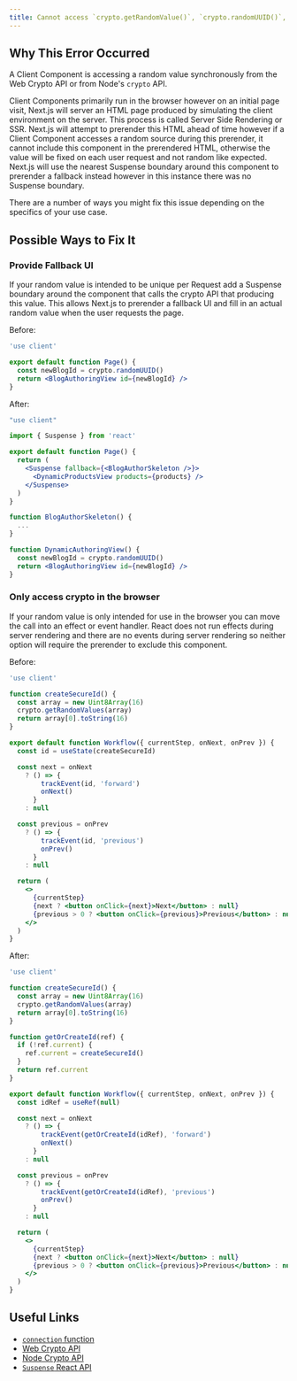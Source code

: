 ```yaml
---
title: Cannot access `crypto.getRandomValue()`, `crypto.randomUUID()`, or another web or node crypto API that generates random values synchronously from a Client Component without a fallback UI defined
---
```


## Why This Error Occurred

A Client Component is accessing a random value synchronously from the Web Crypto API or from Node's `crypto` API.

Client Components primarily run in the browser however on an initial page visit, Next.js will server an HTML page produced by simulating the client environment on the server. This process is called Server Side Rendering or SSR. Next.js will attempt to prerender this HTML ahead of time however if a Client Component accesses a random source during this prerender, it cannot include this component in the prerendered HTML, otherwise the value will be fixed on each user request and not random like expected. Next.js will use the nearest Suspense boundary around this component to prerender a fallback instead however in this instance there was no Suspense boundary.

There are a number of ways you might fix this issue depending on the specifics of your use case.

## Possible Ways to Fix It

### Provide Fallback UI

If your random value is intended to be unique per Request add a Suspense boundary around the component that calls the crypto API that producing this value. This allows Next.js to prerender a fallback UI and fill in an actual random value when the user requests the page.

Before:

```jsx filename="app/blog/new/page.js"
'use client'

export default function Page() {
  const newBlogId = crypto.randomUUID()
  return <BlogAuthoringView id={newBlogId} />
}
```

After:

```jsx filename="app/blog/new/page.js"
"use client"

import { Suspense } from 'react'

export default function Page() {
  return (
    <Suspense fallback={<BlogAuthorSkeleton />}>
      <DynamicProductsView products={products} />
    </Suspense>
  )
}

function BlogAuthorSkeleton() {
  ...
}

function DynamicAuthoringView() {
  const newBlogId = crypto.randomUUID()
  return <BlogAuthoringView id={newBlogId} />
}
```

### Only access crypto in the browser

If your random value is only intended for use in the browser you can move the call into an effect or event handler. React does not run effects during server rendering and there are no events during server rendering so neither option will require the prerender to exclude this component.

Before:

```jsx filename="app/products.js"
'use client'

function createSecureId() {
  const array = new Uint8Array(16)
  crypto.getRandomValues(array)
  return array[0].toString(16)
}

export default function Workflow({ currentStep, onNext, onPrev }) {
  const id = useState(createSecureId)

  const next = onNext
    ? () => {
        trackEvent(id, 'forward')
        onNext()
      }
    : null

  const previous = onPrev
    ? () => {
        trackEvent(id, 'previous')
        onPrev()
      }
    : null

  return (
    <>
      {currentStep}
      {next ? <button onClick={next}>Next</button> : null}
      {previous > 0 ? <button onClick={previous}>Previous</button> : null}
    </>
  )
}
```

After:

```jsx filename="app/products.js"
'use client'

function createSecureId() {
  const array = new Uint8Array(16)
  crypto.getRandomValues(array)
  return array[0].toString(16)
}

function getOrCreateId(ref) {
  if (!ref.current) {
    ref.current = createSecureId()
  }
  return ref.current
}

export default function Workflow({ currentStep, onNext, onPrev }) {
  const idRef = useRef(null)

  const next = onNext
    ? () => {
        trackEvent(getOrCreateId(idRef), 'forward')
        onNext()
      }
    : null

  const previous = onPrev
    ? () => {
        trackEvent(getOrCreateId(idRef), 'previous')
        onPrev()
      }
    : null

  return (
    <>
      {currentStep}
      {next ? <button onClick={next}>Next</button> : null}
      {previous > 0 ? <button onClick={previous}>Previous</button> : null}
    </>
  )
}
```

## Useful Links

- [`connection` function](/docs/app/api-reference/functions/connection)
- [Web Crypto API](https://developer.mozilla.org/en-US/docs/Web/API/Web_Crypto_API)
- [Node Crypto API](https://nodejs.org/docs/latest/api/crypto.html)
- [`Suspense` React API](https://react.dev/reference/react/Suspense)
